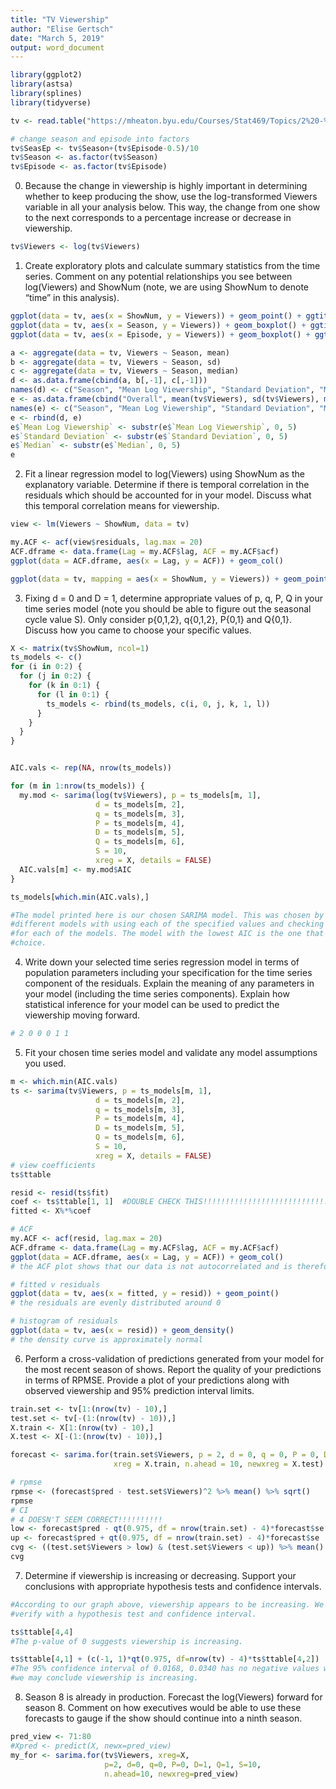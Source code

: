 ```yaml
---
title: "TV Viewership"
author: "Elise Gertsch"
date: "March 5, 2019"
output: word_document
---
```


```r
library(ggplot2)
library(astsa)
library(splines)
library(tidyverse)

tv <- read.table("https://mheaton.byu.edu/Courses/Stat469/Topics/2%20-%20TemporalCorrelation/1%20-%20TimeSeries/HWCaseStudy/Data/Viewership.txt", header = TRUE)

# change season and episode into factors
tv$SeasEp <- tv$Season+(tv$Episode-0.5)/10
tv$Season <- as.factor(tv$Season)
tv$Episode <- as.factor(tv$Episode)

```

0. Because the change in viewership is highly important in determining whether to keep producing the show, use the log-transformed Viewers variable in all your analysis below. This way, the change from one show to the next corresponds to a percentage increase or decrease in viewership.
```r
tv$Viewers <- log(tv$Viewers)
```

1. Create exploratory plots and calculate summary statistics from the time series. Comment on any potential relationships you see between log(Viewers) and ShowNum (note, we are using ShowNum to denote "time" in this analysis).
```r
ggplot(data = tv, aes(x = ShowNum, y = Viewers)) + geom_point() + ggtitle("Viewership Over Time") + labs(x = "Episode", y = "Log(Viewership)") + geom_smooth(se = FALSE)
ggplot(data = tv, aes(x = Season, y = Viewers)) + geom_boxplot() + ggtitle("Viewership Over Time by Season") + labs(x = "Episode", y = "Log(Viewership)")
ggplot(data = tv, aes(x = Episode, y = Viewers)) + geom_boxplot() + ggtitle("Viewership Over Time by Episode") + labs(x = "Episode", y = "Log(Viewership)")

a <- aggregate(data = tv, Viewers ~ Season, mean)
b <- aggregate(data = tv, Viewers ~ Season, sd)
c <- aggregate(data = tv, Viewers ~ Season, median)
d <- as.data.frame(cbind(a, b[,-1], c[,-1]))
names(d) <- c("Season", "Mean Log Viewership", "Standard Deviation", "Median")
e <- as.data.frame(cbind("Overall", mean(tv$Viewers), sd(tv$Viewers), median(tv$Viewers)))
names(e) <- c("Season", "Mean Log Viewership", "Standard Deviation", "Median")
e <- rbind(d, e)
e$`Mean Log Viewership` <- substr(e$`Mean Log Viewership`, 0, 5)
e$`Standard Deviation` <- substr(e$`Standard Deviation`, 0, 5)
e$`Median` <- substr(e$`Median`, 0, 5)
e
```

2. Fit a linear regression model to log(Viewers) using ShowNum as the explanatory variable. Determine if there is temporal correlation in the residuals which should be accounted for in your model. Discuss what this temporal correlation means for viewership.
```r
view <- lm(Viewers ~ ShowNum, data = tv)

my.ACF <- acf(view$residuals, lag.max = 20)
ACF.dframe <- data.frame(Lag = my.ACF$lag, ACF = my.ACF$acf)
ggplot(data = ACF.dframe, aes(x = Lag, y = ACF)) + geom_col()

ggplot(data = tv, mapping = aes(x = ShowNum, y = Viewers)) + geom_point() + labs(x = "Episodes", y = "Log(Viewership)") + ggtitle("Time Series of Log(TV Viewership)") + geom_line(aes(x = ShowNum, y = fitted(view)), col = "red")
```

3. Fixing d = 0 and D = 1, determine appropriate values of p, q, P, Q in your time series model (note you should be able to figure out the seasonal cycle value S). Only consider p{0,1,2}, q{0,1,2}, P{0,1} and Q{0,1}. Discuss how you came to choose your specific values.
```r
X <- matrix(tv$ShowNum, ncol=1)
ts_models <- c()
for (i in 0:2) {
  for (j in 0:2) {
    for (k in 0:1) {
      for (l in 0:1) {
        ts_models <- rbind(ts_models, c(i, 0, j, k, 1, l))
      }
    }
  }
}


AIC.vals <- rep(NA, nrow(ts_models))

for (m in 1:nrow(ts_models)) {
  my.mod <- sarima(log(tv$Viewers), p = ts_models[m, 1],
                   d = ts_models[m, 2],
                   q = ts_models[m, 3], 
                   P = ts_models[m, 4], 
                   D = ts_models[m, 5],
                   Q = ts_models[m, 6],
                   S = 10, 
                   xreg = X, details = FALSE)
  AIC.vals[m] <- my.mod$AIC
}

ts_models[which.min(AIC.vals),]

#The model printed here is our chosen SARIMA model. This was chosen by creating 36
#different models with using each of the specified values and checking the AIC values
#for each of the models. The model with the lowest AIC is the one that claims our 
#choice.
```

4. Write down your selected time series regression model in terms of population parameters including your specification for the time series component of the residuals. Explain the meaning of any parameters in your model (including the time series components). Explain how statistical inference for your model can be used to predict the viewership moving forward.
```r
# 2 0 0 0 1 1

```

5. Fit your chosen time series model and validate any model assumptions you used.
```r
m <- which.min(AIC.vals)
ts <- sarima(tv$Viewers, p = ts_models[m, 1],
                   d = ts_models[m, 2],
                   q = ts_models[m, 3],
                   P = ts_models[m, 4], 
                   D = ts_models[m, 5],
                   Q = ts_models[m, 6],
                   S = 10, 
                   xreg = X, details = FALSE) 
# view coefficients
ts$ttable

resid <- resid(ts$fit)
coef <- ts$ttable[1, 1]  #DOUBLE CHECK THIS!!!!!!!!!!!!!!!!!!!!!!!!!!!!!
fitted <- X%*%coef

# ACF
my.ACF <- acf(resid, lag.max = 20)
ACF.dframe <- data.frame(Lag = my.ACF$lag, ACF = my.ACF$acf)
ggplot(data = ACF.dframe, aes(x = Lag, y = ACF)) + geom_col()
# the ACF plot shows that our data is not autocorrelated and is therefore independent

# fitted v residuals
ggplot(data = tv, aes(x = fitted, y = resid)) + geom_point()
# the residuals are evenly distributed around 0

# histogram of residuals
ggplot(data = tv, aes(x = resid)) + geom_density()
# the density curve is approximately normal 
```

6. Perform a cross-validation of predictions generated from your model for the most recent season of shows. Report the quality of your predictions in terms of RPMSE. Provide a plot of your predictions along with observed viewership and 95% prediction interval limits.
```r
train.set <- tv[1:(nrow(tv) - 10),]
test.set <- tv[-(1:(nrow(tv) - 10)),]
X.train <- X[1:(nrow(tv) - 10),]
X.test <- X[-(1:(nrow(tv) - 10)),]    

forecast <- sarima.for(train.set$Viewers, p = 2, d = 0, q = 0, P = 0, D = 1, Q = 1, S = 10,
                       xreg = X.train, n.ahead = 10, newxreg = X.test)

# rpmse
rpmse <- (forecast$pred - test.set$Viewers)^2 %>% mean() %>% sqrt()
rpmse
# CI
# 4 DOESN'T SEEM CORRECT!!!!!!!!!!
low <- forecast$pred - qt(0.975, df = nrow(train.set) - 4)*forecast$se
up <- forecast$pred + qt(0.975, df = nrow(train.set) - 4)*forecast$se
cvg <- ((test.set$Viewers > low) & (test.set$Viewers < up)) %>% mean()
cvg
```

7. Determine if viewership is increasing or decreasing. Support your conclusions with appropriate hypothesis tests and confidence intervals.
```r
#According to our graph above, viewership appears to be increasing. We will
#verify with a hypothesis test and confidence interval.

ts$ttable[4,4]
#The p-value of 0 suggests viewership is increasing.

ts$ttable[4,1] + (c(-1, 1)*qt(0.975, df=nrow(tv) - 4)*ts$ttable[4,2])
#The 95% confidence interval of 0.0168, 0.0340 has no negative values within it, so 
#we may conclude viewership is increasing.

```

8. Season 8 is already in production. Forecast the log(Viewers) forward for season 8. Comment on how executives would be able to use these forecasts to gauge if the show should continue into a ninth season.
```r
pred_view <- 71:80
#Xpred <- predict(X, newx=pred_view)
my_for <- sarima.for(tv$Viewers, xreg=X,
                     p=2, d=0, q=0, P=0, D=1, Q=1, S=10,
                     n.ahead=10, newxreg=pred_view)
```



